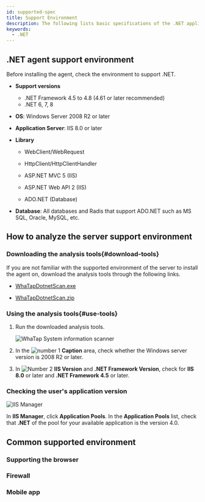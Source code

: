 ```yaml
---
id: supported-spec
title: Support Environment
description: The following lists basic specifications of the .NET application server on which the WhaTap monitoring service operates.
keywords:
  - .NET
---
```


## .NET agent support environment

Before installing the agent, check the environment to support .NET.

- **Support versions**

  - .NET Framework 4.5 to 4.8 (4.61 or later recommended)
  - .NET 6, 7, 8

- **OS**: Windows Server 2008 R2 or later

- **Application Server**: IIS 8.0 or later

- **Library**

  - WebClient/WebRequest

  - HttpClient/HttpClientHandler

  - ASP.NET MVC 5 (IIS)

  - ASP.NET Web API 2 (IIS)

  - ADO.NET (Database)

- **Database**: All databases and Radis that support ADO.NET such as MS SQL, Oracle, MySQL, etc.

## How to analyze the server support environment

### Downloading the analysis tools{#download-tools}

If you are not familiar with the supported environment of the server to install the agent on, download the analysis tools through the following links.

- [WhaTapDotnetScan.exe](https://repo.whatap.io/windows/WhaTapDotnetScan.exe)

- [WhaTapDotnetScan.zip](https://repo.whatap.io/windows/WhaTapDotnetScan.zip)

### Using the analysis tools{#use-tools}

1. Run the downloaded analysis tools.

   ![WhaTap System information scanner](/img/apm-dotnet-analystic-env-01.png)

2. In the ![number 1](/img/number-01.png) **Caption** area, check whether the Windows server version is 2008 R2 or later.

3. In ![Number 2](/img/number-02.png) **IIS Version** and **.NET Framework Version**, check for **IIS 8.0** or later and **.NET Framework 4.5** or later.

### Checking the user's application version

![IIS Manager](/img/apm-dotnet-application-pool.png)

In **IIS Manager**, click **Application Pools**. In the **Application Pools** list, check that **.NET** of the pool for your available application is the version 4.0.

## Common supported environment

### Supporting the browser


<Supportedbrowser />

### Firewall


<Proxy />

### Mobile app


<Mobileapp />
